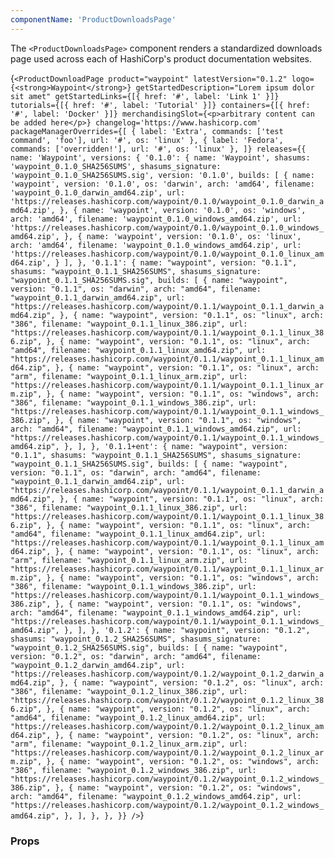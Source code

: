 ```yaml
---
componentName: 'ProductDownloadsPage'
---
```


The `<ProductDownloadsPage>` component renders a standardized downloads page used across each of HashiCorp's product documentation websites.

<LiveComponent>{`<ProductDownloadPage
  product="waypoint"
  latestVersion="0.1.2"
  logo={<strong>Waypoint</strong>}
  getStartedDescription="Lorem ipsum dolor sit amet"
  getStartedLinks={[{ href: '#', label: 'Link 1' }]}
  tutorials={[{ href: '#', label: 'Tutorial' }]}
  containers={[{ href: '#', label: 'Docker' }]}
  merchandisingSlot={<p>arbitrary content can be added here</p>}
  changelog='https://www.hashicorp.com'
  packageManagerOverrides={[
    {
      label: 'Extra',
      commands: ['test command', 'foo'],
      url: '#',
      os: 'linux'
    },
    {
      label: 'Fedora',
      commands: ['overridden!'],
      url: '#',
      os: 'linux'
    },
  ]}
  releases={{
    name: 'Waypoint',
    versions: {
      '0.1.0': {
        name: 'Waypoint',
        shasums: 'waypoint_0.1.0_SHA256SUMS',
        shasums_signature: 'waypoint_0.1.0_SHA256SUMS.sig',
        version: '0.1.0',
        builds: [
          {
            name: 'waypoint',
            version: '0.1.0',
            os: 'darwin',
            arch: 'amd64',
            filename: 'waypoint_0.1.0_darwin_amd64.zip',
            url:
              'https://releases.hashicorp.com/waypoint/0.1.0/waypoint_0.1.0_darwin_amd64.zip',
          },
          {
            name: 'waypoint',
            version: '0.1.0',
            os: 'windows',
            arch: 'amd64',
            filename: 'waypoint_0.1.0_windows_amd64.zip',
            url:
              'https://releases.hashicorp.com/waypoint/0.1.0/waypoint_0.1.0_windows_amd64.zip',
          },
          {
            name: 'waypoint',
            version: '0.1.0',
            os: 'linux',
            arch: 'amd64',
            filename: 'waypoint_0.1.0_windows_amd64.zip',
            url:
              'https://releases.hashicorp.com/waypoint/0.1.0/waypoint_0.1.0_linux_amd64.zip',
          }
        ],
      },
      '0.1.1': {
        name: "waypoint",
        version: "0.1.1",
        shasums: "waypoint_0.1.1_SHA256SUMS",
        shasums_signature: "waypoint_0.1.1_SHA256SUMS.sig",
        builds: [
          {
            name: "waypoint",
            version: "0.1.1",
            os: "darwin",
            arch: "amd64",
            filename: "waypoint_0.1.1_darwin_amd64.zip",
            url:
              "https://releases.hashicorp.com/waypoint/0.1.1/waypoint_0.1.1_darwin_amd64.zip",
          },
          {
            name: "waypoint",
            version: "0.1.1",
            os: "linux",
            arch: "386",
            filename: "waypoint_0.1.1_linux_386.zip",
            url:
              "https://releases.hashicorp.com/waypoint/0.1.1/waypoint_0.1.1_linux_386.zip",
          },
          {
            name: "waypoint",
            version: "0.1.1",
            os: "linux",
            arch: "amd64",
            filename: "waypoint_0.1.1_linux_amd64.zip",
            url:
              "https://releases.hashicorp.com/waypoint/0.1.1/waypoint_0.1.1_linux_amd64.zip",
          },
          {
            name: "waypoint",
            version: "0.1.1",
            os: "linux",
            arch: "arm",
            filename: "waypoint_0.1.1_linux_arm.zip",
            url:
              "https://releases.hashicorp.com/waypoint/0.1.1/waypoint_0.1.1_linux_arm.zip",
          },
          {
            name: "waypoint",
            version: "0.1.1",
            os: "windows",
            arch: "386",
            filename: "waypoint_0.1.1_windows_386.zip",
            url:
              "https://releases.hashicorp.com/waypoint/0.1.1/waypoint_0.1.1_windows_386.zip",
          },
          {
            name: "waypoint",
            version: "0.1.1",
            os: "windows",
            arch: "amd64",
            filename: "waypoint_0.1.1_windows_amd64.zip",
            url:
              "https://releases.hashicorp.com/waypoint/0.1.1/waypoint_0.1.1_windows_amd64.zip",
          },
        ],
      },
      '0.1.1+ent': {
        name: "waypoint",
        version: "0.1.1",
        shasums: "waypoint_0.1.1_SHA256SUMS",
        shasums_signature: "waypoint_0.1.1_SHA256SUMS.sig",
        builds: [
          {
            name: "waypoint",
            version: "0.1.1",
            os: "darwin",
            arch: "amd64",
            filename: "waypoint_0.1.1_darwin_amd64.zip",
            url:
              "https://releases.hashicorp.com/waypoint/0.1.1/waypoint_0.1.1_darwin_amd64.zip",
          },
          {
            name: "waypoint",
            version: "0.1.1",
            os: "linux",
            arch: "386",
            filename: "waypoint_0.1.1_linux_386.zip",
            url:
              "https://releases.hashicorp.com/waypoint/0.1.1/waypoint_0.1.1_linux_386.zip",
          },
          {
            name: "waypoint",
            version: "0.1.1",
            os: "linux",
            arch: "amd64",
            filename: "waypoint_0.1.1_linux_amd64.zip",
            url:
              "https://releases.hashicorp.com/waypoint/0.1.1/waypoint_0.1.1_linux_amd64.zip",
          },
          {
            name: "waypoint",
            version: "0.1.1",
            os: "linux",
            arch: "arm",
            filename: "waypoint_0.1.1_linux_arm.zip",
            url:
              "https://releases.hashicorp.com/waypoint/0.1.1/waypoint_0.1.1_linux_arm.zip",
          },
          {
            name: "waypoint",
            version: "0.1.1",
            os: "windows",
            arch: "386",
            filename: "waypoint_0.1.1_windows_386.zip",
            url:
              "https://releases.hashicorp.com/waypoint/0.1.1/waypoint_0.1.1_windows_386.zip",
          },
          {
            name: "waypoint",
            version: "0.1.1",
            os: "windows",
            arch: "amd64",
            filename: "waypoint_0.1.1_windows_amd64.zip",
            url:
              "https://releases.hashicorp.com/waypoint/0.1.1/waypoint_0.1.1_windows_amd64.zip",
          },
        ],
      },
      '0.1.2': {
        name: "waypoint",
        version: "0.1.2",
        shasums: "waypoint_0.1.2_SHA256SUMS",
        shasums_signature: "waypoint_0.1.2_SHA256SUMS.sig",
        builds: [
          {
            name: "waypoint",
            version: "0.1.2",
            os: "darwin",
            arch: "amd64",
            filename: "waypoint_0.1.2_darwin_amd64.zip",
            url:
              "https://releases.hashicorp.com/waypoint/0.1.2/waypoint_0.1.2_darwin_amd64.zip",
          },
          {
            name: "waypoint",
            version: "0.1.2",
            os: "linux",
            arch: "386",
            filename: "waypoint_0.1.2_linux_386.zip",
            url:
              "https://releases.hashicorp.com/waypoint/0.1.2/waypoint_0.1.2_linux_386.zip",
          },
          {
            name: "waypoint",
            version: "0.1.2",
            os: "linux",
            arch: "amd64",
            filename: "waypoint_0.1.2_linux_amd64.zip",
            url:
              "https://releases.hashicorp.com/waypoint/0.1.2/waypoint_0.1.2_linux_amd64.zip",
          },
          {
            name: "waypoint",
            version: "0.1.2",
            os: "linux",
            arch: "arm",
            filename: "waypoint_0.1.2_linux_arm.zip",
            url:
              "https://releases.hashicorp.com/waypoint/0.1.2/waypoint_0.1.2_linux_arm.zip",
          },
          {
            name: "waypoint",
            version: "0.1.2",
            os: "windows",
            arch: "386",
            filename: "waypoint_0.1.2_windows_386.zip",
            url:
              "https://releases.hashicorp.com/waypoint/0.1.2/waypoint_0.1.2_windows_386.zip",
          },
          {
            name: "waypoint",
            version: "0.1.2",
            os: "windows",
            arch: "amd64",
            filename: "waypoint_0.1.2_windows_amd64.zip",
            url:
              "https://releases.hashicorp.com/waypoint/0.1.2/waypoint_0.1.2_windows_amd64.zip",
          },
        ],
      },
    },
  }}
/>`}</LiveComponent>

<UsageDetails packageJson={packageJson} />

### Props

<PropsTable props={componentProps} />
